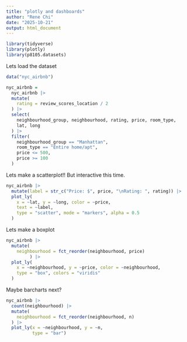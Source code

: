 ```yaml
---
title: "plotly and dashboards"
author: "Rene Chi"
date: "2025-10-21"
output: html_document
---
```


```r
library(tidyverse)
library(plotly)
library(p8105.datasets)
```

Lets load the dataset

```r
data("nyc_airbnb")

nyc_airbnb =
  nyc_airbnb |>
  mutate(
    rating = review_scores_location / 2
  ) |> 
  select(
    neighbourhood_group, neighbourhood, rating, price, room_type,
    lat, long
  ) |> 
  filter(
    neighbourhood_group == "Manhattan",
    room_type == "Entire home/apt",
    price <= 500,
    price >= 100
  )
```

Lets make a scatterplot!! But interactive this time.

```r
nyc_airbnb |> 
  mutate(label = str_c("Price: $", price, "\nRating: ", rating)) |> 
  plot_ly(
    x = ~lat, y = ~long, color = ~price,
    text = ~label,
    type = "scatter", mode = "markers", alpha = 0.5
  )
```

Lets make a boxplot

```r
nyc_airbnb |> 
  mutate(
    neighbourhood = fct_reorder(neighbourhood, price)
         ) |> 
  plot_ly(
    x = ~neighbourhood, y = ~price, color = ~neighbourhood,
    type = "box", colors = "viridis"
  )
```

Maybe barcharts next?

```r
nyc_airbnb |> 
  count(neighbourhood) |> 
  mutate(
    neighbourhood = fct_reorder(neighbourhood, n)
  ) |> 
  plot_ly(x = ~neighbourhood, y = ~n,
          type = "bar")
```

